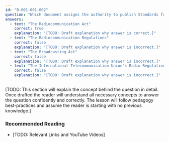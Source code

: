 ```yaml
---
id: "B-001-001-002"
question: "Which document assigns the authority to publish Standards for the Operation of Radio Stations in the Amateur Radio Service in Canada?"
answers:
  - text: "The Radiocommunication Act"
    correct: true
    explanation: "[TODO: Draft explanation why answer is correct.]"
  - text: "The Radiocommunication Regulations"
    correct: false
    explanation: "[TODO: Draft explanation why answer is incorrect.]"
  - text: "The Broadcasting Act"
    correct: false
    explanation: "[TODO: Draft explanation why answer is incorrect.]"
  - text: "The International Telecommunication Union's Radio Regulations"
    correct: false
    explanation: "[TODO: Draft explanation why answer is incorrect.]"
---
```


[TODO: This section will explain the concept behind the question in detail. Once drafted the reader will understand all necessary concepts to answer the question confidently and correctly. The lesson will follow pedagogy best-practices and assume the reader is starting with no previous knowledge.]

### Recommended Reading

- [TODO: Relevant Links and YouTube Videos]
